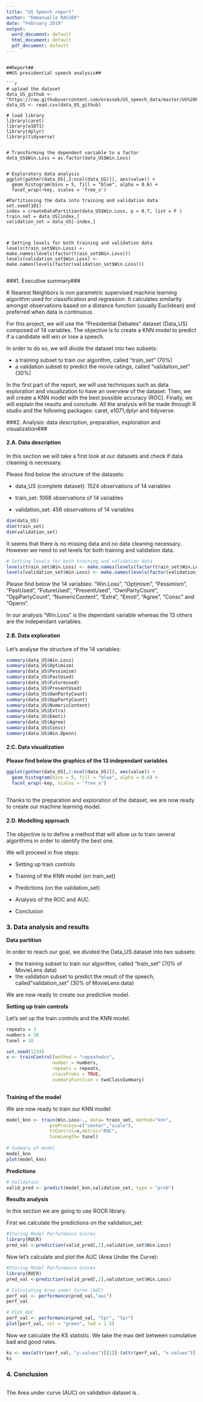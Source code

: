 ---
title: "US Speech report"
author: "Emmanuelle RASSEK"
date: "February 2019"
output: 
  word_document: default
  html_document: default
  pdf_document: default
---
```

##Report##
##US presidential speech analysis##

```{r setup, include=FALSE}

# upload the dataset
data_US_github <- "https://raw.githubusercontent.com/erassek/US_speech_data/master/US%20Presidential%20Data.csv"
data_US <- read.csv(data_US_github)

# load library
library(caret)
library(e1071)
library(dplyr)
library(tidyverse)


# Transforming the dependent variable to a factor
data_US$Win.Loss = as.factor(data_US$Win.Loss)


# Exploratory data analysis
ggplot(gather(data_US[,2:ncol(data_US)]), aes(value)) + 
  geom_histogram(bins = 5, fill = "blue", alpha = 0.6) + 
  facet_wrap(~key, scales = 'free_x')

#Partitioning the data into training and validation data
set.seed(101)
index = createDataPartition(data_US$Win.Loss, p = 0.7, list = F )
train_set = data_US[index,]
validation_set = data_US[-index,]



# Setting levels for both training and validation data
levels(train_set$Win.Loss) <- make.names(levels(factor(train_set$Win.Loss)))
levels(validation_set$Win.Loss) <- make.names(levels(factor(validation_set$Win.Loss)))


```

###1. Executive summary###

K Nearest Neighbors is non parametric supervised machine learning algorithm used for classification and regression. It calculates similarity amongst observations based on a distance function (usually Euclidean) and preferred when data is continuous. 

For this project, we will use the "Presidential Debates" dataset (Data_US) composed of 14 variables. The objective is to create a KNN model to predict if a candidate will win or lose a speech.

In order to do so, we will divide the dataset into two subsets:

- a training subset to train our algorithm, called "train_set" (70%)
- a validation subset to predict the movie ratings, called "validation_set" (30%)

In the first part of the report, we will use techniques such as data exploration and visualization to have an overview of the dataset. Then, we will create a KNN model with the best possible accuracy (ROC). Finally, we will explain the results and conclude. All the analysis will be made through R studio and the following packages: caret, e1071,dplyr and tidyverse.


###2. Analysis: data description, preparation, exploration and visualization###

#### 2.A. Data description ####


In this section we will take a first look at our datasets and check if data cleaning is necessary. 

Please find below the structure of the datasets: 

- data_US (complete dataset): 1524 observations of  14 variables

- train_set: 1068 observations of  14 variables

- validation_set: 456 observations of  14 variables

```{r}
dim(data_US)
dim(train_set)
dim(validation_set)

```

It seems that there is no missing data and no data cleaning necessary. 
However we need to set levels for both training and validation data.

```{r}
# Setting levels for both training and validation data
levels(train_set$Win.Loss) <- make.names(levels(factor(train_set$Win.Loss)))
levels(validation_set$Win.Loss) <- make.names(levels(factor(validation_set$Win.Loss)))

```

Please find below the 14 variables: "Win.Loss", "Optimism", "Pessimism", "PastUsed", "FutureUsed", "PresentUsed",  "OwnPartyCount", "OppPartyCount", "NumericContent", "Extra", "Emoti", "Agree", "Consc" and "Openn".  

In our analysis "Win.Loss" is the dependant variable whereas the 13 others are the independant variables.

#### 2.B. Data exploration ####

Let's analyse the structure of the 14 variables:

```{r}
summary(data_US$Win.Loss)
summary(data_US$Optimism)
summary(data_US$Pessimism)
summary(data_US$PastUsed)
summary(data_US$Futureused)
summary(data_US$PresentUsed)
summary(data_US$OwnPartyCount)
summary(data_US$OppPartyCount)
summary(data_US$NumericContent)
summary(data_US$Extra)
summary(data_US$Emoti)
summary(data_US$Agree)
summary(data_US$Consc)
summary(data_US$Win.Openn)
```


####  2.C. Data visualization ####

**Please find below the graphics of the 13 independant variables**
```{r}

ggplot(gather(data_US[,2:ncol(data_US)]), aes(value)) + 
  geom_histogram(bins = 5, fill = "blue", alpha = 0.6) + 
  facet_wrap(~key, scales = 'free_x')
  
```

Thanks to the preparation and exploration of the dataset, we are now ready to create our machine learning model. 

####  2.D. Modelling approach####

The objective is to define a method that will allow us to train several algorithms in order to identify the best one. 

We will proceed in five steps:

- Setting up train controls

- Training of the KNN model (on train_set)

- Predictions (on the validation_set)

- Analysis of the ROC and AUC. 

- Conclusion


### 3. Data analysis and results ###

**Data partition**

In order to reach our goal, we divided the Data_US dataset into two subsets:

- the training subset to train our algorithm, called "train_set" (70% of MovieLens data)
- the validation subset to predict the result of the speech, called"validation_set" (30% of MovieLens data)

We are now ready to create our predictive model. 


**Setting up train controls**

Let's set up the train controls and the KNN model. 

```{r}
repeats = 3
numbers = 10
tunel = 10

set.seed(1234)
x <- trainControl(method = "repeatedcv",
                 number = numbers,
                 repeats = repeats,
                 classProbs = TRUE,
                 summaryFunction = twoClassSummary)
                 

```

**Training of the model**

We are now ready to train our KNN model:

```{r}

model_knn <- train(Win.Loss~., data= train_set, method="knn", 
                preProcess=c("center","scale"),
                trControl=x,metric="ROC",
                tuneLength= tunel)
                
# Summary of model
model_knn
plot(model_knn)

```

**Predictions**


```{r}
# Validation
valid_pred <- predict(model_knn,validation_set, type = "prob")
```

**Results analysis**

In this section we are going to use ROCR library. 

First we calculate the predictions on the validation_set:

```{r}
#Storing Model Performance Scores
library(ROCR)
pred_val <-prediction(valid_pred[,2],validation_set$Win.Loss)

```
Now let's calculate and plot the AUC (Area Under the Curve):

```{r}
#Storing Model Performance Scores
library(ROCR)
pred_val <-prediction(valid_pred[,2],validation_set$Win.Loss)

# Calculating Area under Curve (AUC)
perf_val <- performance(pred_val,"auc")
perf_val

# Plot AUC
perf_val <- performance(pred_val, "tpr", "fpr")
plot(perf_val, col = "green", lwd = 1.5)
```
Now we calculate the KS statistic. We take the max delt between cumulative bad and good rates. 


```{r}
ks <- max(attr(perf_val, "y.values")[[1]]-(attr(perf_val, "x.values")[[1]]))
ks
```

### 4. Conclusion ###


```{r}

```
The Area under curve (AUC) on validation dataset is .



